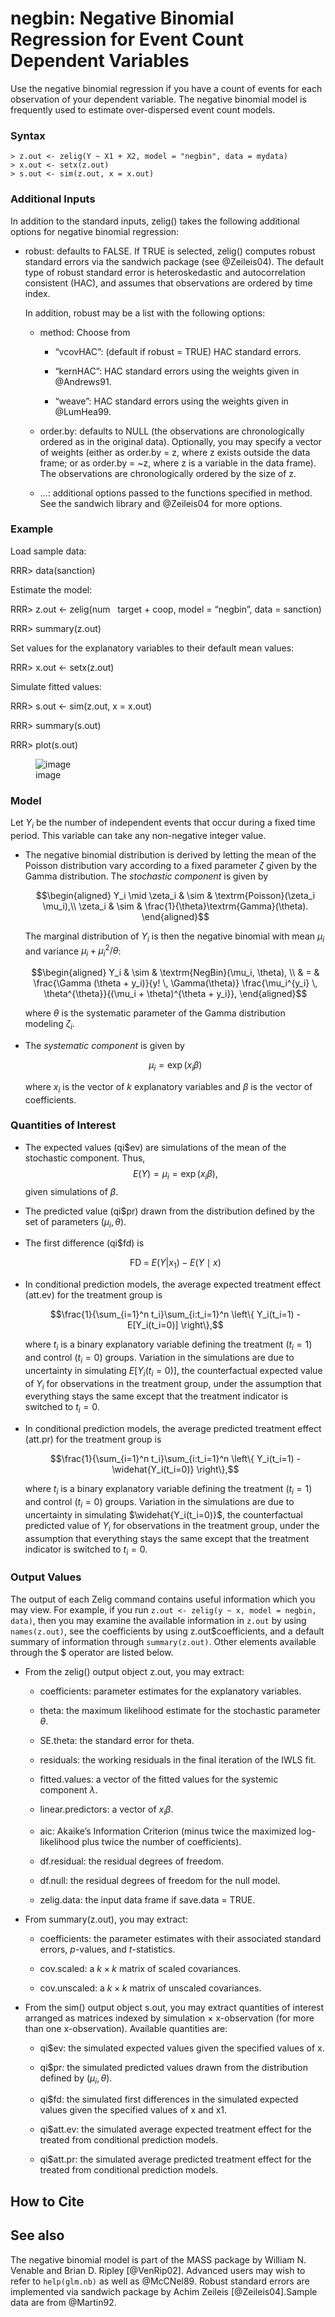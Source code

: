 <span>negbin</span>: Negative Binomial Regression for Event Count Dependent Variables {#negbin}
=====================================================================================

Use the negative binomial regression if you have a count of events for
each observation of your dependent variable. The negative binomial model
is frequently used to estimate over-dispersed event count models.

### Syntax

    > z.out <- zelig(Y ~ X1 + X2, model = "negbin", data = mydata)
    > x.out <- setx(z.out)
    > s.out <- sim(z.out, x = x.out)

### Additional Inputs

In addition to the standard inputs, <span>zelig()</span> takes the
following additional options for negative binomial regression:

-   <span>robust</span>: defaults to <span>FALSE</span>. If
    <span>TRUE</span> is selected, <span>zelig()</span> computes robust
    standard errors via the <span>sandwich</span> package (see
    @Zeileis04). The default type of robust standard error is
    heteroskedastic and autocorrelation consistent (HAC), and assumes
    that observations are ordered by time index.

    In addition, <span>robust</span> may be a list with the following
    options:

    -   <span>method</span>: Choose from

        -   <span>“vcovHAC”</span>: (default if <span>robust =
            TRUE</span>) HAC standard errors.

        -   <span>“kernHAC”</span>: HAC standard errors using the
            weights given in @Andrews91.

        -   <span>“weave”</span>: HAC standard errors using the weights
            given in @LumHea99.

    -   <span>order.by</span>: defaults to <span>NULL</span> (the
        observations are chronologically ordered as in the original
        data). Optionally, you may specify a vector of weights (either
        as <span>order.by = z</span>, where <span>z</span> exists
        outside the data frame; or as <span>order.by = \~z</span>, where
        <span>z</span> is a variable in the data frame). The
        observations are chronologically ordered by the size of
        <span>z</span>.

    -   <span>…</span>: additional options passed to the functions
        specified in <span>method</span>. See the <span>sandwich</span>
        library and @Zeileis04 for more options.

### Example

Load sample data:

RRR\> data(sanction)

Estimate the model:

RRR\> z.out \<- zelig(num   target + coop, model = “negbin”, data =
sanction)

RRR\> summary(z.out)

Set values for the explanatory variables to their default mean values:

RRR\> x.out \<- setx(z.out)

Simulate fitted values:

RRR\> s.out \<- sim(z.out, x = x.out)

RRR\> summary(s.out)

RRR\> plot(s.out)

![image](vigpics/negbin-Example1Plot)

### Model

Let $Y_i$ be the number of independent events that occur during a fixed
time period. This variable can take any non-negative integer value.

-   The negative binomial distribution is derived by letting the mean of
    the Poisson distribution vary according to a fixed parameter $\zeta$
    given by the Gamma distribution. The *stochastic component* is given
    by

    $$\begin{aligned}
         Y_i \mid \zeta_i & \sim & \textrm{Poisson}(\zeta_i \mu_i),\\
         \zeta_i & \sim & \frac{1}{\theta}\textrm{Gamma}(\theta).
       \end{aligned}$$

    The marginal distribution of $Y_i$ is then the negative binomial
    with mean $\mu_i$ and variance $\mu_i + \mu_i^2/\theta$:

    $$\begin{aligned}
       Y_i & \sim & \textrm{NegBin}(\mu_i, \theta), \\
           & = & \frac{\Gamma (\theta + y_i)}{y! \, \Gamma(\theta)} 
                 \frac{\mu_i^{y_i} \, \theta^{\theta}}{(\mu_i + \theta)^{\theta + y_i}},
       \end{aligned}$$

    where $\theta$ is the systematic parameter of the Gamma distribution
    modeling $\zeta_i$.

-   The *systematic component* is given by

    $$\mu_i = \exp(x_i \beta)$$

    where $x_i$ is the vector of $k$ explanatory variables and $\beta$
    is the vector of coefficients.

### Quantities of Interest

-   The expected values (<span>qi\$ev</span>) are simulations of the
    mean of the stochastic component. Thus, $$E(Y) = \mu_i = \exp(x_i
      \beta),$$ given simulations of $\beta$.

-   The predicted value (<span>qi\$pr</span>) drawn from the
    distribution defined by the set of parameters $(\mu_i, \theta)$.

-   The first difference (<span>qi\$fd</span>) is

    $$\textrm{FD} \; = \; E(Y | x_1) - E(Y \mid x)$$

-   In conditional prediction models, the average expected treatment
    effect (<span>att.ev</span>) for the treatment group is

    $$\frac{1}{\sum_{i=1}^n t_i}\sum_{i:t_i=1}^n \left\{ Y_i(t_i=1) -
          E[Y_i(t_i=0)] \right\},$$

    where $t_i$ is a binary explanatory variable defining the treatment
    ($t_i=1$) and control ($t_i=0$) groups. Variation in the simulations
    are due to uncertainty in simulating $E[Y_i(t_i=0)]$, the
    counterfactual expected value of $Y_i$ for observations in the
    treatment group, under the assumption that everything stays the same
    except that the treatment indicator is switched to $t_i=0$.

-   In conditional prediction models, the average predicted treatment
    effect (<span>att.pr</span>) for the treatment group is

    $$\frac{1}{\sum_{i=1}^n t_i}\sum_{i:t_i=1}^n \left\{ Y_i(t_i=1) -
          \widehat{Y_i(t_i=0)} \right\},$$

    where $t_i$ is a binary explanatory variable defining the treatment
    ($t_i=1$) and control ($t_i=0$) groups. Variation in the simulations
    are due to uncertainty in simulating $\widehat{Y_i(t_i=0)}$, the
    counterfactual predicted value of $Y_i$ for observations in the
    treatment group, under the assumption that everything stays the same
    except that the treatment indicator is switched to $t_i=0$.

### Output Values

The output of each Zelig command contains useful information which you
may view. For example, if you run
`z.out <- zelig(y ~ x, model = negbin, data)`, then you may examine the
available information in `z.out` by using `names(z.out)`, see the
<span>coefficients</span> by using <span>z.out\$coefficients</span>, and
a default summary of information through `summary(z.out)`. Other
elements available through the <span>\$</span> operator are listed
below.

-   From the <span>zelig()</span> output object <span>z.out</span>, you
    may extract:

    -   <span>coefficients</span>: parameter estimates for the
        explanatory variables.

    -   <span>theta</span>: the maximum likelihood estimate for the
        stochastic parameter $\theta$.

    -   <span>SE.theta</span>: the standard error for
        <span>theta</span>.

    -   <span>residuals</span>: the working residuals in the final
        iteration of the IWLS fit.

    -   <span>fitted.values</span>: a vector of the fitted values for
        the systemic component $\lambda$.

    -   <span>linear.predictors</span>: a vector of $x_{i} \beta$.

    -   <span>aic</span>: Akaike’s Information Criterion (minus twice
        the maximized log-likelihood plus twice the number of
        coefficients).

    -   <span>df.residual</span>: the residual degrees of freedom.

    -   <span>df.null</span>: the residual degrees of freedom for the
        null model.

    -   <span>zelig.data</span>: the input data frame if <span>save.data
        = TRUE</span>.

-   From <span>summary(z.out)</span>, you may extract:

    -   <span>coefficients</span>: the parameter estimates with their
        associated standard errors, $p$-values, and $t$-statistics.

    -   <span>cov.scaled</span>: a $k \times k$ matrix of scaled
        covariances.

    -   <span>cov.unscaled</span>: a $k \times k$ matrix of unscaled
        covariances.

-   From the <span>sim()</span> output object <span>s.out</span>, you
    may extract quantities of interest arranged as matrices indexed by
    simulation $\times$ <span>x</span>-observation (for more than one
    <span>x</span>-observation). Available quantities are:

    -   <span>qi\$ev</span>: the simulated expected values given the
        specified values of <span>x</span>.

    -   <span>qi\$pr</span>: the simulated predicted values drawn from
        the distribution defined by $(\mu_i, \theta)$.

    -   <span>qi\$fd</span>: the simulated first differences in the
        simulated expected values given the specified values of
        <span>x</span> and <span>x1</span>.

    -   <span>qi\$att.ev</span>: the simulated average expected
        treatment effect for the treated from conditional prediction
        models.

    -   <span>qi\$att.pr</span>: the simulated average predicted
        treatment effect for the treated from conditional prediction
        models.

How to Cite {#how-to-cite .unnumbered}
-----------

See also {#see-also .unnumbered}
--------

The negative binomial model is part of the MASS package by William N.
Venable and Brian D. Ripley [@VenRip02]. Advanced users may wish to
refer to `help(glm.nb)` as well as @McCNel89. Robust standard errors are
implemented via sandwich package by Achim Zeileis [@Zeileis04].Sample
data are from @Martin92.
